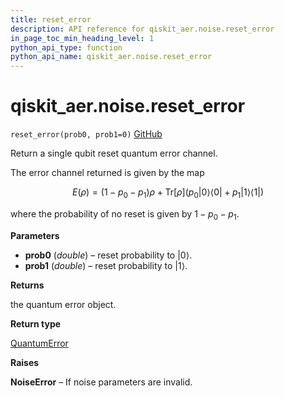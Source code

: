 ```yaml
---
title: reset_error
description: API reference for qiskit_aer.noise.reset_error
in_page_toc_min_heading_level: 1
python_api_type: function
python_api_name: qiskit_aer.noise.reset_error
---
```


# qiskit\_aer.noise.reset\_error

<span id="qiskit_aer.noise.reset_error" />

`reset_error(prob0, prob1=0)` [GitHub](https://github.com/qiskit/qiskit-aer/tree/stable/0.11/qiskit_aer/noise/errors/standard_errors.py "view source code")

Return a single qubit reset quantum error channel.

The error channel returned is given by the map

$$
E(ρ) = (1 - p_0 - p_1) ρ + \text{Tr}[ρ] \left(
        p_0 |0 \rangle\langle 0|
        + p_1 |1 \rangle\langle 1| \right)
$$

where the probability of no reset is given by $1 - p_0 - p_1$.

**Parameters**

*   **prob0** (*double*) – reset probability to $|0\rangle$.
*   **prob1** (*double*) – reset probability to $|1\rangle$.

**Returns**

the quantum error object.

**Return type**

[QuantumError](qiskit_aer.noise.QuantumError "qiskit_aer.noise.QuantumError")

**Raises**

**NoiseError** – If noise parameters are invalid.

